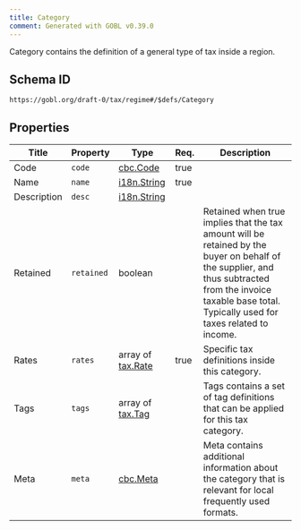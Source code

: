 ```yaml
---
title: Category
comment: Generated with GOBL v0.39.0
---
```


Category contains the definition of a general type of tax inside a region.

## Schema ID

`https://gobl.org/draft-0/tax/regime#/$defs/Category`

## Properties

| Title       | Property   | Type                                   | Req. | Description                                                                                                                                                                                                  |
|-------------|------------|----------------------------------------|------|--------------------------------------------------------------------------------------------------------------------------------------------------------------------------------------------------------------|
| Code        | `code`     | [cbc.Code](/draft-0/cbc/code)          | true |                                                                                                                                                                                                              |
| Name        | `name`     | [i18n.String](/draft-0/i18n/string)    | true |                                                                                                                                                                                                              |
| Description | `desc`     | [i18n.String](/draft-0/i18n/string)    |      |                                                                                                                                                                                                              |
| Retained    | `retained` | boolean                                |      | Retained when true implies that the tax amount will be retained by the buyer on behalf of the supplier, and thus subtracted from the invoice taxable base total. Typically used for taxes related to income. |
| Rates       | `rates`    | array of [tax.Rate](/draft-0/tax/rate) | true | Specific tax definitions inside this category.                                                                                                                                                               |
| Tags        | `tags`     | array of [tax.Tag](/draft-0/tax/tag)   |      | Tags contains a set of tag definitions that can be applied for this tax category.                                                                                                                            |
| Meta        | `meta`     | [cbc.Meta](/draft-0/cbc/meta)          |      | Meta contains additional information about the category that is relevant for local frequently used formats.                                                                                                  |

